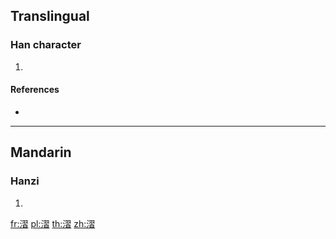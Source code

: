 {{character info/new}}
==Translingual==

===Han character===
{{Han char|rn=85|rad=水|as=11|sn=14|four=|canj=ESMA|ids=⿰氵習}}

# {{defn|Han|sort=水11}}

====References====
* {{Han ref|kx=0646.100|dkj=18146|dj=1055.090|hdz=31733.060|uh=6F1D|ud=28445}}

----

==Mandarin==

===Hanzi===
{{cmn-hanzi|pin=[[xí]] ([[xi2]])|wg=hsi<sup>2</sup>}}

# {{defn|lang=cmn|sort=水11}}

[[fr:漝]]
[[pl:漝]]
[[th:漝]]
[[zh:漝]]